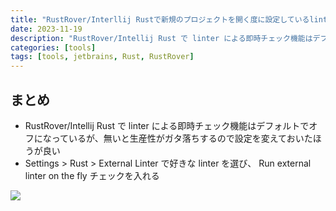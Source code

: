 ```yaml
---
title: "RustRover/Interllij Rustで新規のプロジェクトを開く度に設定しているlinter設定"
date: 2023-11-19
description: "RustRover/Intellij Rust で linter による即時チェック機能はデフォルトでオフになっているが、無いと生産性がガタ落ちするので設定を変えておいたほうが良い"
categories: [tools]
tags: [tools, jetbrains, Rust, RustRover]
---
```


## まとめ
- RustRover/Intellij Rust で linter による即時チェック機能はデフォルトでオフになっているが、無いと生産性がガタ落ちするので設定を変えておいたほうが良い
- Settings > Rust > External Linter で好きな linter を選び、 Run external linter on the fly チェックを入れる

![](./rustrover-external-linter-settings.png)
